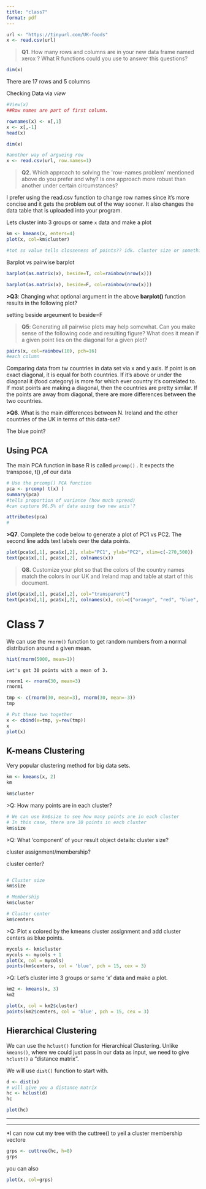 ```yaml
---
title: "class7"
format: pdf
---
```



```r
url <- "https://tinyurl.com/UK-foods"
x <- read.csv(url)
```


>**Q1**. How many rows and columns are in your new data frame named xerox ? What R functions could you use to answer this questions?

```r
dim(x)
```

There are 17 rows and 5 columns

Checking Data via *view*

```r
#View(x)
##Row names are part of first column. 

rownames(x) <- x[,1]
x <- x[,-1]
head(x)

dim(x)

#another way of argueing row
x <- read.csv(url, row.names=1)
```

>**Q2.** Which approach to solving the \'row-names problem\' mentioned above do you prefer and why? Is one approach more robust than another under certain circumstances?

I prefer using the read.csv function to change row names since it's more concise and it gets the problem out of the way sooner. It also changes the data table that is uploaded into your program.

Lets cluster into 3 groups or same `x` data and make a plot

```r
km <- kmeans(x, enters=4)
plot(x, col=km$cluster)

#tot ss value tells closseness of points?? idk. cluster size or something. value that has biggest difference is best one (elbow point). Scree plots? 
```

Barplot vs pairwise barplot

```r
barplot(as.matrix(x), beside=T, col=rainbow(nrow(x)))

barplot(as.matrix(x), beside=F, col=rainbow(nrow(x)))


```

**>Q3**: Changing what optional argument in the above **barplot()** function results in the following plot?

setting beside argeument to beside=F

>**Q5**: Generating all pairwise plots may help somewhat. Can you make sense of the following code and resulting figure? What does it mean if a given point lies on the diagonal for a given plot?

```r
pairs(x, col=rainbow(10), pch=16)
#each column
```

Comparing data from tw countries in data set via x and y axis. If point is on exact diagonal, it is equal for both countries. If it's above or under the diagonal it (food category) is more for which ever country it's correlated to. If most points are making a diagonal, then the countries are pretty similar. If the points are away from diagonal, there are more differences between the two countries.

**>Q6**. What is the main differences between N. Ireland and the other countries of the UK in terms of this data-set?

The blue point?

## Using PCA

The main PCA function in base R is called `prcomp()` . It expects the transpose, t() ,of our data

```r
# Use the prcomp() PCA function 
pca <- prcomp( t(x) )
summary(pca)
#tells proportion of variance (how much spread)
#can capture 96.5% of data using two new axis'?
```

```r
attributes(pca)
#
```

**>Q7**. Complete the code below to generate a plot of PC1 vs PC2. The second line adds text labels over the data points.

```r
plot(pca$x[,1], pca$x[,2], xlab="PC1", ylab="PC2", xlim=c(-270,500))
text(pca$x[,1], pca$x[,2], colnames(x))
```

>**Q8.** Customize your plot so that the colors of the country names match the colors in our UK and Ireland map and table at start of this document.

```r
plot(pca$x[,1], pca$x[,2], col="transparent")
text(pca$x[,1], pca$x[,2], colnames(x), col=c("orange", "red", "blue", "darkgreen"), pch=16)
```

# Class 7

We can use the `rnorm()` function to get random numbers from a normal distribution around a given mean.

```r
hist(rnorm(5000, mean=1))
```

```         
Let's get 30 points with a mean of 3.
```

```r
rnorm1 <- rnorm(30, mean=3)
rnorm1
```

```r
tmp <- c(rnorm(30, mean=3), rnorm(30, mean=-3))
tmp
```

```r
# Put these two together
x <- cbind(x=tmp, y=rev(tmp))
x
plot(x)
```

## K-means Clustering 

Very popular clustering method for big data sets.

```r
km <- kmeans(x, 2)
km
```

```r
km$cluster
```

\>Q: How many points are in each cluster?

```r
# We can use km$size to see how many points are in each cluster
# In this case, there are 30 points in each cluster
km$size
```

\>Q: What 'component' of your result object details:
cluster size?

cluster assignment/membership?

cluster center?

```         

```

```r
# Cluster size
km$size

# Membership
km$cluster

# Cluster center
km$centers
```

\>Q: Plot x colored by the kmeans cluster assignment and add cluster centers as blue points.

```r
mycols <- km$cluster
mycols <- mycols + 1
plot(x, col = mycols)
points(km$centers, col = 'blue', pch = 15, cex = 3)
```

\>Q: Let's cluster into 3 groups or same 'x' data and make a plot.

```r
km2 <- kmeans(x, 3)
km2

plot(x, col = km2$cluster)
points(km2$centers, col = 'blue', pch = 15, cex = 3)
```

## Hierarchical Clustering

We can use the `hclust()` function for Hierarchical Clustering. Unlike `kmeans()`, where we could just pass in our data as input, we need to give `hclust()` a "distance matrix".

We will use `dist()` function to start with.

```r
d <- dist(x)
# will give you a distance matrix
hc <- hclust(d)
hc

```

```r
plot(hc)
```

------------------------------------------------------------------------

------------------------------------------------------------------------

\*I can now cut my tree with the cuttree() to yeil a cluster membership vectore

```r
grps <- cuttree(hc, h=8)
grps
```

you can also

```r
plot(x, col=grps)
```
